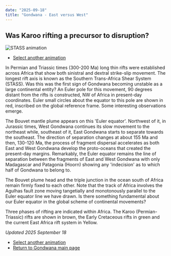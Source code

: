 ```yaml
---
date: "2025-09-18"
title: "Gondwana - East versus West"
---
```

## Was Karoo rifting a precursor to disruption?

![STASS animation](./assets/e-versus-w.gif)

* [Select another animation](../animations)

In Permian and Triassic times (300-200 Ma) long thin rifts were established across Africa that show both sinistral and dextral strike-slip movement. The longest rift axis is known as the Southern Trans-Africa Shear System (STASS). Was this was the first sign of Gondwana becoming unstable as a large continental entity? An Euler pole for this movement, 90 degrees distant from the rifts is constructed, NW of Africa in present-day coordinates. Euler small circles about the equator to this pole are shown in red, inscribed on the global reference frame. Some interesting observations emerge. 

The Bouvet mantle plume appears on this 'Euler equator'. Northwest of it, in Jurassic times, West Gondwana continues its slow movement to the northeast while, southeast of it, East Gondwana starts to separate towards the southeast. The direction of separation changes at about 155 Ma and then, 130-120 Ma, the process of fragment dispersal accelerates as both East and West Gondwana develop the proto-oceans that created the present-day margins.  Remarkably, the Euler equator remains the line of separation between the fragments of East and West Gondwana with only Madagascar and Patagonia (Hoorn) showing any 'indecision' as to which half of Gondwana to belong to.

The Bouvet plume head and the triple junction in the ocean south of Africa remain firmly fixed to each other. Note that the track of Africa involves the Agulhas fault zone moving tangetially and monotonously parallel to the Euler equator line we have drawn. Is there something fundamental about our Euler equator in the global scheme of continental movements?

Three phases of rifting are indicated within Africa.  The Karoo (Permian-Triassic) rifts are shown in brown, the Early Cretaceous rifts in green and the current East Africa rift system in Yellow.

*Updated 2025 September 18*

* [Select another animation](../animations)
* [Return to Gondwana main page](../../gondwana)
